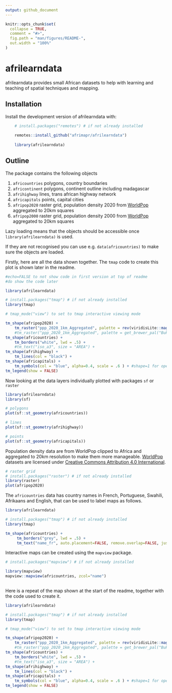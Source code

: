 ```yaml
---
output: github_document
---
```


<!-- README.md is generated from README.Rmd. Please edit that file -->
<!-- used devtools::build_readme() to update the md -->

```r
knitr::opts_chunk$set(
  collapse = TRUE,
  comment = "#>",
  fig.path = "man/figures/README-",
  out.width = "100%"
)
```

# afrilearndata

<!-- badges: start -->
<!-- badges: end -->

afrilearndata provides small African datasets to help with learning and teaching of spatial techniques and mapping.

## Installation

Install the development version of afrilearndata with:

```r

    # install.packages("remotes") # if not already installed
    
    remotes::install_github("afrimapr/afrilearndata")
    
    library(afrilearndata)

```

## Outline

The package contains the following objects 

1. `africountries`    polygons, country boundaries
1. `africontinent`    polygons, continent outline including madagascar
1. `afrihighway`         lines, trans african highway network
1. `africapitals`     points, capital cities
1. `afripop2020`   raster grid, population density 2020 from [WorldPop](https://www.worldpop.org/) aggregated to 20km squares
1. `afripop2000`   raster grid, population density 2000 from [WorldPop](https://www.worldpop.org/) aggregated to 20km squares

Lazy loading means that the objects should be accessible once `library(afrilearndata)` is used.

If they are not recognised you can use e.g. `data(africountries)` to make sure the objects are loaded.


Firstly, here are all the data shown together. The `tmap` code to create this plot is shown later in the readme. 

```r
#echo=FALSE to not show code in first version at top of readme
#do show the code later

library(afrilearndata)

# install.packages("tmap") # if not already installed
library(tmap)

# tmap_mode("view") to set to tmap interactive viewing mode

tm_shape(afripop2020) +
    tm_raster("ppp_2020_1km_Aggregated", palette = rev(viridisLite::magma(5)), breaks=c(0,2,20,200,2000,25000)) +
    #tm_raster("ppp_2020_1km_Aggregated", palette = get_brewer_pal("BuPu", n = 7), style="fisher") + 
tm_shape(africountries) +
    tm_borders("white", lwd = .5) +
    #tm_text("iso_a3", size = "AREA") +
tm_shape(afrihighway) +
    tm_lines(col = "black") + 
tm_shape(africapitals) +
    tm_symbols(col = "blue", alpha=0.4, scale = .6 ) + #shape=1 for open circle but not in view mode
tm_legend(show = FALSE)

```

Now looking at the data layers individually plotted with packages `sf` or `raster`

```r

library(afrilearndata)
library(sf)

# polygons
plot(sf::st_geometry(africountries))

```

```r

# lines
plot(sf::st_geometry(afrihighway))

```

```r

# points
plot(sf::st_geometry(africapitals))

```


Population density data are from WorldPop clipped to Africa and aggregated to 20km resolution to make them more manageable. [WorldPop](https://www.worldpop.org/) datasets are licensed under [Creative Commons Attribution 4.0 International](https://creativecommons.org/licenses/by/4.0/).


```r

# raster grid
# install.packages("raster") # if not already installed
library(raster)
plot(afripop2020)

```

The `africountries` data has country names in French, Portuguese, Swahili, Afrikaans and English, that can be used to label maps as follows.

```r

library(afrilearndata)

# install.packages("tmap") # if not already installed
library(tmap)

tm_shape(africountries) +
     tm_borders("grey", lwd = .5) +
     tm_text("name_fr", auto.placement=FALSE, remove.overlap=FALSE, just='centre', col='red4', size=0.7 )
```

Interactive maps can be created using the `mapview` package.

```r

# install.packages("mapview") # if not already installed

library(mapview)
mapview::mapview(africountries, zcol="name")  
  
```

Here is a repeat of the map shown at the start of the readme, together with the code used to create it.

```r

library(afrilearndata)

# install.packages("tmap") # if not already installed
library(tmap)

# tmap_mode("view") to set to tmap interactive viewing mode

tm_shape(afripop2020) +
    tm_raster("ppp_2020_1km_Aggregated", palette = rev(viridisLite::magma(5)), breaks=c(0,2,20,200,2000,25000)) +
    #tm_raster("ppp_2020_1km_Aggregated", palette = get_brewer_pal("BuPu", n = 7), style="fisher") + 
tm_shape(africountries) +
    tm_borders("white", lwd = .5) +
    #tm_text("iso_a3", size = "AREA") +
tm_shape(afrihighway) +
    tm_lines(col = "black") + 
tm_shape(africapitals) +
    tm_symbols(col = "blue", alpha=0.4, scale = .6 ) + #shape=1 for open circle but not in view mode
tm_legend(show = FALSE)

```





